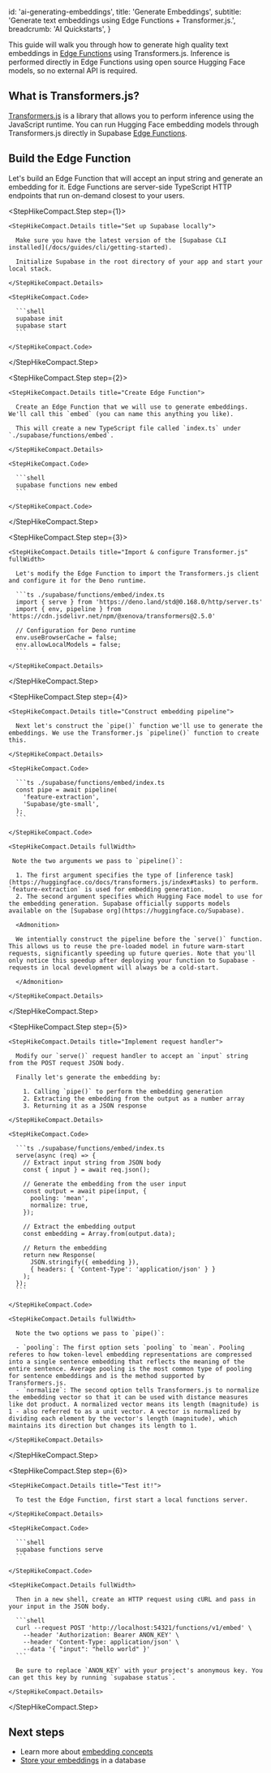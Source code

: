 
  id: 'ai-generating-embeddings',
  title: 'Generate Embeddings',
  subtitle: 'Generate text embeddings using Edge Functions + Transformer.js.',
  breadcrumb: 'AI Quickstarts',
}

This guide will walk you through how to generate high quality text embeddings in [Edge Functions](/docs/guides/functions) using Transformers.js. Inference is performed directly in Edge Functions using open source Hugging Face models, so no external API is required.

## What is Transformers.js?

[Transformers.js](https://huggingface.co/docs/transformers.js/index) is a library that allows you to perform inference using the JavaScript runtime. You can run Hugging Face embedding models through Transformers.js directly in Supabase [Edge Functions](/docs/guides/functions).

## Build the Edge Function

Let's build an Edge Function that will accept an input string and generate an embedding for it. Edge Functions are server-side TypeScript HTTP endpoints that run on-demand closest to your users.

<StepHikeCompact>

  <StepHikeCompact.Step step={1}>

    <StepHikeCompact.Details title="Set up Supabase locally">

      Make sure you have the latest version of the [Supabase CLI installed](/docs/guides/cli/getting-started).

      Initialize Supabase in the root directory of your app and start your local stack.

    </StepHikeCompact.Details>

    <StepHikeCompact.Code>

      ```shell
      supabase init
      supabase start
      ```

    </StepHikeCompact.Code>

  </StepHikeCompact.Step>

  <StepHikeCompact.Step step={2}>

    <StepHikeCompact.Details title="Create Edge Function">

      Create an Edge Function that we will use to generate embeddings. We'll call this `embed` (you can name this anything you like).

      This will create a new TypeScript file called `index.ts` under `./supabase/functions/embed`.

    </StepHikeCompact.Details>

    <StepHikeCompact.Code>

      ```shell
      supabase functions new embed
      ```

    </StepHikeCompact.Code>

  </StepHikeCompact.Step>

  <StepHikeCompact.Step step={3}>

    <StepHikeCompact.Details title="Import & configure Transformer.js" fullWidth>

      Let's modify the Edge Function to import the Transformers.js client and configure it for the Deno runtime.

      ```ts ./supabase/functions/embed/index.ts
      import { serve } from 'https://deno.land/std@0.168.0/http/server.ts'
      import { env, pipeline } from 'https://cdn.jsdelivr.net/npm/@xenova/transformers@2.5.0'

      // Configuration for Deno runtime
      env.useBrowserCache = false;
      env.allowLocalModels = false;
      ```

    </StepHikeCompact.Details>

  </StepHikeCompact.Step>

  <StepHikeCompact.Step step={4}>

    <StepHikeCompact.Details title="Construct embedding pipeline">

      Next let's construct the `pipe()` function we'll use to generate the embeddings. We use the Transformer.js `pipeline()` function to create this.

    </StepHikeCompact.Details>

    <StepHikeCompact.Code>

      ```ts ./supabase/functions/embed/index.ts
      const pipe = await pipeline(
        'feature-extraction',
        'Supabase/gte-small',
      );
      ```

    </StepHikeCompact.Code>

    <StepHikeCompact.Details fullWidth>

     Note the two arguments we pass to `pipeline()`:

      1. The first argument specifies the type of [inference task](https://huggingface.co/docs/transformers.js/index#tasks) to perform. `feature-extraction` is used for embedding generation.
      2. The second argument specifies which Hugging Face model to use for the embedding generation. Supabase officially supports models available on the [Supabase org](https://huggingface.co/Supabase).

      <Admonition>

      We intentially construct the pipeline before the `serve()` function. This allows us to reuse the pre-loaded model in future warm-start requests, significantly speeding up future queries. Note that you'll only notice this speedup after deploying your function to Supabase - requests in local development will always be a cold-start.

      </Admonition>

    </StepHikeCompact.Details>

  </StepHikeCompact.Step>

  <StepHikeCompact.Step step={5}>

    <StepHikeCompact.Details title="Implement request handler">

      Modify our `serve()` request handler to accept an `input` string from the POST request JSON body.

      Finally let's generate the embedding by:

        1. Calling `pipe()` to perform the embedding generation
        2. Extracting the embedding from the output as a number array
        3. Returning it as a JSON response

    </StepHikeCompact.Details>

    <StepHikeCompact.Code>

      ```ts ./supabase/functions/embed/index.ts
      serve(async (req) => {
        // Extract input string from JSON body
        const { input } = await req.json();

        // Generate the embedding from the user input
        const output = await pipe(input, {
          pooling: 'mean',
          normalize: true,
        });

        // Extract the embedding output
        const embedding = Array.from(output.data);

        // Return the embedding
        return new Response(
          JSON.stringify({ embedding }),
          { headers: { 'Content-Type': 'application/json' } }
        );
      });
      ```

    </StepHikeCompact.Code>

    <StepHikeCompact.Details fullWidth>

      Note the two options we pass to `pipe()`:

      - `pooling`: The first option sets `pooling` to `mean`. Pooling referes to how token-level embedding representations are compressed into a single sentence embedding that reflects the meaning of the entire sentence. Average pooling is the most common type of pooling for sentence embeddings and is the method supported by Transformers.js.
      - `normalize`: The second option tells Transformers.js to normalize the embedding vector so that it can be used with distance measures like dot product. A normalized vector means its length (magnitude) is 1 - also referred to as a unit vector. A vector is normalized by dividing each element by the vector's length (magnitude), which maintains its direction but changes its length to 1.

    </StepHikeCompact.Details>

  </StepHikeCompact.Step>

  <StepHikeCompact.Step step={6}>

    <StepHikeCompact.Details title="Test it!">

      To test the Edge Function, first start a local functions server.

    </StepHikeCompact.Details>

    <StepHikeCompact.Code>

      ```shell
      supabase functions serve
      ```

    </StepHikeCompact.Code>

    <StepHikeCompact.Details fullWidth>

      Then in a new shell, create an HTTP request using cURL and pass in your input in the JSON body.

      ```shell
      curl --request POST 'http://localhost:54321/functions/v1/embed' \
        --header 'Authorization: Bearer ANON_KEY' \
        --header 'Content-Type: application/json' \
        --data '{ "input": "hello world" }'
      ```

      Be sure to replace `ANON_KEY` with your project's anonymous key. You can get this key by running `supabase status`.

    </StepHikeCompact.Details>

  </StepHikeCompact.Step>

</StepHikeCompact>

## Next steps

- Learn more about [embedding concepts](/docs/guides/ai/concepts)
- [Store your embeddings](/docs/guides/ai/vector-columns) in a database


